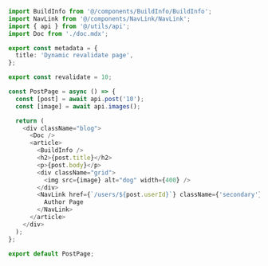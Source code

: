 ```ts
import BuildInfo from '@/components/BuildInfo/BuildInfo';
import NavLink from '@/components/NavLink/NavLink';
import { api } from '@/utils/api';
import Doc from './doc.mdx';

export const metadata = {
  title: 'Dynamic revalidate page',
};

export const revalidate = 10;

const PostPage = async () => {
  const [post] = await api.post('10');
  const [image] = await api.images();

  return (
    <div className="blog">
      <Doc />
      <article>
        <BuildInfo />
        <h2>{post.title}</h2>
        <p>{post.body}</p>
        <div className="grid">
          <img src={image} alt="dog" width={400} />
        </div>
        <NavLink href={`/users/${post.userId}`} className={'secondary'}>
          Author Page
        </NavLink>
      </article>
    </div>
  );
};

export default PostPage;
```
